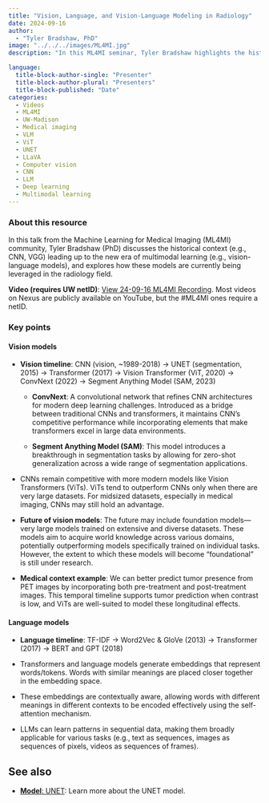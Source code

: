 ```yaml
---
title: "Vision, Language, and Vision-Language Modeling in Radiology"
date: 2024-09-16
author: 
  - "Tyler Bradshaw, PhD"
image: "../../../images/ML4MI.jpg"
description: "In this ML4MI seminar, Tyler Bradshaw highlights the history and current use of vision (e.g., UNET), language, and vision-language models in medical imaging."

language: 
  title-block-author-single: "Presenter"
  title-block-author-plural: "Presenters"
  title-block-published: "Date"
categories:
  - Videos
  - ML4MI
  - UW-Madison
  - Medical imaging
  - VLM
  - ViT
  - UNET
  - LLaVA
  - Computer vision
  - CNN
  - LLM
  - Deep learning
  - Multimodal learning
---
```


### About this resource
In this talk from the Machine Learning for Medical Imaging (ML4MI) community, Tyler Bradshaw (PhD) discusses the historical context (e.g., CNN, VGG) leading up to the new era of multimodal learning (e.g., vision-language models), and explores how these models are currently being leveraged in the radiology field.

**Video (requires UW netID)**: [View 24-09-16 ML4MI Recording](https://mediaspace.wisc.edu/media/Vision%2C+Language%2C+and+Vision-Language+Modeling+in+Radiology+-+Tyler+Bradshaw+-+Sep+2024/1_metec4s2/355339002).
Most videos on Nexus are publicly available on YouTube, but the #ML4MI ones require a netID.

### Key points

#### Vision models
- **Vision timeline**: CNN (vision, ~1989-2018) → UNET (segmentation, 2015) → Transformer (2017) → Vision Transformer (ViT, 2020) → ConvNext (2022) → Segment Anything Model (SAM, 2023)
  
  - **ConvNext**: A convolutional network that refines CNN architectures for modern deep learning challenges. Introduced as a bridge between traditional CNNs and transformers, it maintains CNN's competitive performance while incorporating elements that make transformers excel in large data environments.
  
  - **Segment Anything Model (SAM)**: This model introduces a breakthrough in segmentation tasks by allowing for zero-shot generalization across a wide range of segmentation applications.
  
- CNNs remain competitive with more modern models like Vision Transformers (ViTs). ViTs tend to outperform CNNs only when there are very large datasets. For midsized datasets, especially in medical imaging, CNNs may still hold an advantage.
  
- **Future of vision models**: The future may include foundation models—very large models trained on extensive and diverse datasets. These models aim to acquire world knowledge across various domains, potentially outperforming models specifically trained on individual tasks. However, the extent to which these models will become "foundational" is still under research.
  
- **Medical context example**: We can better predict tumor presence from PET images by incorporating both pre-treatment and post-treatment images. This temporal timeline supports tumor prediction when contrast is low, and ViTs are well-suited to model these longitudinal effects.

#### Language models
- **Language timeline**: TF-IDF → Word2Vec & GloVe (2013) → Transformer (2017) → BERT and GPT (2018)
  
- Transformers and language models generate embeddings that represent words/tokens. Words with similar meanings are placed closer together in the embedding space.

- These embeddings are contextually aware, allowing words with different meanings in different contexts to be encoded effectively using the self-attention mechanism.

- LLMs can learn patterns in sequential data, making them broadly applicable for various tasks (e.g., text as sequences, images as sequences of pixels, videos as sequences of frames).


## See also
- [**Model**: UNET](https://uw-madison-datascience.github.io/ML-X-Nexus/Toolbox/Models/UNET.html): Learn more about the UNET model.
